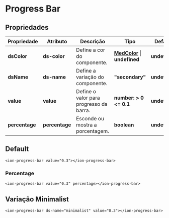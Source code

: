 
<Meta title="Components/Core/Progress Bar/Usage" />

# Progress Bar

## Propriedades

| Propriedade    | Atributo       | Descrição                                   | Tipo                                                                                                                   | Default       |
| -------------- | -------------- | ------------------------------------------- | ---------------------------------------------------------------------------------------------------------------------- | ------------- |
| **dsColor**    | **ds-color**   | Define a cor do componente.                 | **[MedColor](http://desenv.ordomederi.com/templarios/?path=/story/enums-enums--page#medcolors)** \| **undefined**  | **undefined** |
| **dsName**     | **ds-name**    | Define a variação do componente.            | **"secondary"**                                                                                                        | **undefined** |
| **value**      | **value**      | Define o valor para progresso da barra.     | **number: > 0 <= 0.1**                                                                                                 | **undefined** |
| **percentage** | **percentage** | Esconde ou mostra a porcentagem.            | **boolean**                                                                                                            | **undefined** |

## Default

```
<ion-progress-bar value="0.3"></ion-progress-bar>
```

### Percentage

```
<ion-progress-bar value="0.3" percentage></ion-progress-bar>
```

## Variação Minimalist

```
<ion-progress-bar ds-name="minimalist" value="0.3"></ion-progress-bar>
```
